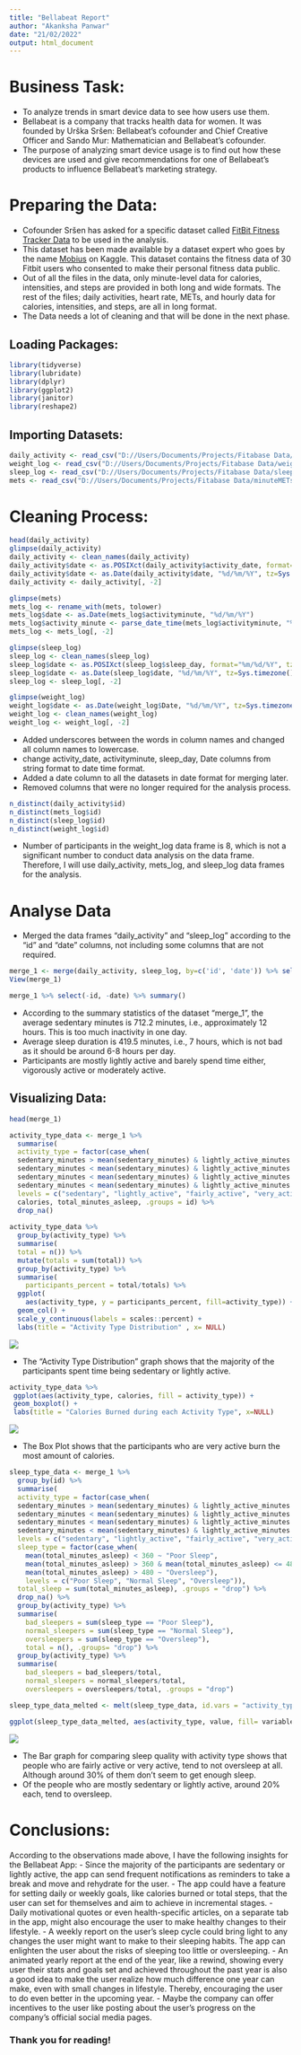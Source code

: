 ---
title: "Bellabeat Report"
author: "Akanksha Panwar"
date: "21/02/2022"
output: html_document
---

# Business Task:

  * To analyze trends in smart device data to see how users use them.
  * Bellabeat is a company that tracks health data for women. It was founded by Urška Sršen: Bellabeat's cofounder and Chief Creative Officer and Sando Mur: Mathematician and Bellabeat's cofounder.
  * The purpose of analyzing smart device usage is to find out how these devices are used and give recommendations for one of Bellabeat's products to influence Bellabeat's marketing strategy.

# Preparing the Data:

-   Cofounder Sršen has asked for a specific dataset called [FitBit Fitness Tracker Data](https://www.kaggle.com/arashnic/fitbit) to be used in the analysis.
-   This dataset has been made available by a dataset expert who goes by the name [Mobius](https://www.kaggle.com/arashnic) on Kaggle. This dataset contains the fitness data of 30 Fitbit users who consented to make their personal fitness data public.
-   Out of all the files in the data, only minute-level data for calories, intensities, and steps are provided in both long and wide formats. The rest of the files; daily activities, heart rate, METs, and hourly data for calories, intensities, and steps, are all in long format.
-   The Data needs a lot of cleaning and that will be done in the next phase.

## Loading Packages:

```{r}
library(tidyverse)
library(lubridate)
library(dplyr)
library(ggplot2)
library(janitor)
library(reshape2)
```

## Importing Datasets:

```{r}
daily_activity <- read_csv("D://Users/Documents/Projects/Fitabase Data/dailyActivity_merged.csv")
weight_log <- read_csv("D://Users/Documents/Projects/Fitabase Data/weightLogInfo_merged.csv")
sleep_log <- read_csv("D://Users/Documents/Projects/Fitabase Data/sleepDay_merged.csv")
mets <- read_csv("D://Users/Documents/Projects/Fitabase Data/minuteMETsNarrow_merged.csv")
```

# Cleaning Process:

```{r}
head(daily_activity)
glimpse(daily_activity)
daily_activity <- clean_names(daily_activity)
daily_activity$date <- as.POSIXct(daily_activity$activity_date, format="%m/%d/%Y", tz=Sys.timezone())
daily_activity$date <- as.Date(daily_activity$date, "%d/%m/%Y", tz=Sys.timezone())
daily_activity <- daily_activity[, -2]

glimpse(mets)
mets_log <- rename_with(mets, tolower)
mets_log$date <- as.Date(mets_log$activityminute, "%d/%m/%Y")
mets_log$activity_minute <- parse_date_time(mets_log$activityminute, "%m/%d/%Y %I:%M:%S %p")
mets_log <- mets_log[, -2]

glimpse(sleep_log)
sleep_log <- clean_names(sleep_log)
sleep_log$date <- as.POSIXct(sleep_log$sleep_day, format="%m/%d/%Y", tz=Sys.timezone())
sleep_log$date <- as.Date(sleep_log$date, "%d/%m/%Y", tz=Sys.timezone())
sleep_log <- sleep_log[, -2]

glimpse(weight_log)
weight_log$date <- as.Date(weight_log$Date, "%d/%m/%Y", tz=Sys.timezone())
weight_log <- clean_names(weight_log)
weight_log <- weight_log[, -2]
```

-   Added underscores between the words in column names and changed all column names to lowercase.
-   change activity_date, activityminute, sleep_day, Date columns from string format to date time format.
-   Added a date column to all the datasets in date format for merging later.
-   Removed columns that were no longer required for the analysis process.

```{r}
n_distinct(daily_activity$id)
n_distinct(mets_log$id)
n_distinct(sleep_log$id)
n_distinct(weight_log$id)
```

-   Number of participants in the weight_log data frame is 8, which is not a significant number to conduct data analysis on the data frame. Therefore, I will use daily_activity, mets_log, and sleep_log data frames for the analysis.

# Analyse Data

-   Merged the data frames "daily_activity" and "sleep_log" according to the "id" and "date" columns, not including some columns that are not required.

```{r}
merge_1 <- merge(daily_activity, sleep_log, by=c('id', 'date')) %>% select(id, date, total_steps, total_distance, very_active_minutes, fairly_active_minutes, lightly_active_minutes, sedentary_minutes, calories, total_minutes_asleep)
View(merge_1)

merge_1 %>% select(-id, -date) %>% summary()
```

-   According to the summary statistics of the dataset "merge_1", the average sedentary minutes is 712.2 minutes, i.e., approximately 12 hours. This is too much inactivity in one day.
-   Average sleep duration is 419.5 minutes, i.e., 7 hours, which is not bad as it should be around 6-8 hours per day.
-   Participants are mostly lightly active and barely spend time either, vigorously active or moderately active.

## Visualizing Data:

```{r}
head(merge_1)

activity_type_data <- merge_1 %>%
  summarise(
  activity_type = factor(case_when(
  sedentary_minutes > mean(sedentary_minutes) & lightly_active_minutes < mean(lightly_active_minutes) & fairly_active_minutes < mean(fairly_active_minutes) & very_active_minutes < mean(very_active_minutes) ~ "sedentary",
  sedentary_minutes < mean(sedentary_minutes) & lightly_active_minutes > mean(lightly_active_minutes) & fairly_active_minutes < mean(fairly_active_minutes) & very_active_minutes < mean(very_active_minutes) ~ "lightly_active", 
  sedentary_minutes < mean(sedentary_minutes) & lightly_active_minutes < mean(lightly_active_minutes) & fairly_active_minutes > mean(fairly_active_minutes) & very_active_minutes < mean(very_active_minutes) ~ "fairly_active", 
  sedentary_minutes < mean(sedentary_minutes) & lightly_active_minutes < mean(lightly_active_minutes) & fairly_active_minutes < mean(fairly_active_minutes) & very_active_minutes > mean(very_active_minutes) ~ "very_active"), 
  levels = c("sedentary", "lightly_active", "fairly_active", "very_active")), 
  calories, total_minutes_asleep, .groups = id) %>% 
  drop_na()
  
activity_type_data %>% 
  group_by(activity_type) %>% 
  summarise(
  total = n()) %>% 
  mutate(totals = sum(total)) %>% 
  group_by(activity_type) %>% 
  summarise(
    participants_percent = total/totals) %>% 
  ggplot(
    aes(activity_type, y = participants_percent, fill=activity_type)) + 
  geom_col() +  
  scale_y_continuous(labels = scales::percent) + 
  labs(title = "Activity Type Distribution" , x= NULL)
```

![](~/Users/Documents/R/R%20Viz/Activity%20Type%20Distribution.png)

-   The "Activity Type Distribution" graph shows that the majority of the participants spent time being sedentary or lightly active.

```{r}
activity_type_data %>%    
 ggplot(aes(activity_type, calories, fill = activity_type)) +    
 geom_boxplot() +    
 labs(title = "Calories Burned during each Activity Type", x=NULL)
``` 

![](~/Users/Documents/R/R%20Viz/Calories%20burned%20by%20each%20activity%20type.png)

* The Box Plot shows that the participants who are very active burn the most amount of calories.

```{r}
sleep_type_data <- merge_1 %>% 
  group_by(id) %>% 
  summarise(
  activity_type = factor(case_when(
  sedentary_minutes > mean(sedentary_minutes) & lightly_active_minutes < mean(lightly_active_minutes) & fairly_active_minutes < mean(fairly_active_minutes) & very_active_minutes < mean(very_active_minutes) ~ "sedentary", 
  sedentary_minutes < mean(sedentary_minutes) & lightly_active_minutes > mean(lightly_active_minutes) & fairly_active_minutes < mean(fairly_active_minutes) & very_active_minutes < mean(very_active_minutes) ~ "lightly_active", 
  sedentary_minutes < mean(sedentary_minutes) & lightly_active_minutes < mean(lightly_active_minutes) & fairly_active_minutes > mean(fairly_active_minutes) & very_active_minutes < mean(very_active_minutes) ~ "fairly_active", 
  sedentary_minutes < mean(sedentary_minutes) & lightly_active_minutes < mean(lightly_active_minutes) & fairly_active_minutes < mean(fairly_active_minutes) & very_active_minutes > mean(very_active_minutes) ~ "very_active"), 
  levels = c("sedentary", "lightly_active", "fairly_active", "very_active")), 
  sleep_type = factor(case_when(
    mean(total_minutes_asleep) < 360 ~ "Poor Sleep", 
    mean(total_minutes_asleep) > 360 & mean(total_minutes_asleep) <= 480 ~ "Normal Sleep",
    mean(total_minutes_asleep) > 480 ~ "Oversleep"), 
    levels = c("Poor Sleep", "Normal Sleep", "Oversleep")), 
  total_sleep = sum(total_minutes_asleep), .groups = "drop") %>% 
  drop_na() %>% 
  group_by(activity_type) %>% 
  summarise(
    bad_sleepers = sum(sleep_type == "Poor Sleep"), 
    normal_sleepers = sum(sleep_type == "Normal Sleep"), 
    oversleepers = sum(sleep_type == "Oversleep"), 
    total = n(), .groups= "drop") %>% 
  group_by(activity_type) %>% 
  summarise(
    bad_sleepers = bad_sleepers/total, 
    normal_sleepers = normal_sleepers/total, 
    oversleepers = oversleepers/total, .groups = "drop")
```

```{r}
sleep_type_data_melted <- melt(sleep_type_data, id.vars = "activity_type")

ggplot(sleep_type_data_melted, aes(activity_type, value, fill= variable)) + geom_bar(position = "dodge", stat = "identity") + scale_y_continuous(labels = scales::percent) + labs(title = "Sleep Quality according Activity Type", x=NULL, fill= "Sleep Type")
```

![](~/Users/Documents/R/R%20Viz/Sleep%20Quality%20according%20to%20Activity%20Type.png)

-   The Bar graph for comparing sleep quality with activity type shows that people who are fairly active or very active, tend to not oversleep at all. Although around 30% of them don't seem to get enough sleep.
-   Of the people who are mostly sedentary or lightly active, around 20% each, tend to oversleep.

# Conclusions:

According to the observations made above, I have the following insights for the Bellabeat App: 
-   Since the majority of the participants are sedentary or lightly active, the app can send frequent notifications as reminders to take a break and move and rehydrate for the user. 
-   The app could have a feature for setting daily or weekly goals, like calories burned or total steps, that the user can set for themselves and aim to achieve in incremental stages. 
-   Daily motivational quotes or even health-specific articles, on a separate tab in the app, might also encourage the user to make healthy changes to their lifestyle. 
-   A weekly report on the user's sleep cycle could bring light to any changes the user might want to make to their sleeping habits. The app can enlighten the user about the risks of sleeping too little or oversleeping. 
-   An animated yearly report at the end of the year, like a rewind, showing every user their stats and goals set and achieved throughout the past year is also a good idea to make the user realize how much difference one year can make, even with small changes in lifestyle. Thereby, encouraging the user to do even better in the upcoming year. 
-   Maybe the company can offer incentives to the user like posting about the user's progress on the company's official social media pages.

### Thank you for reading!
